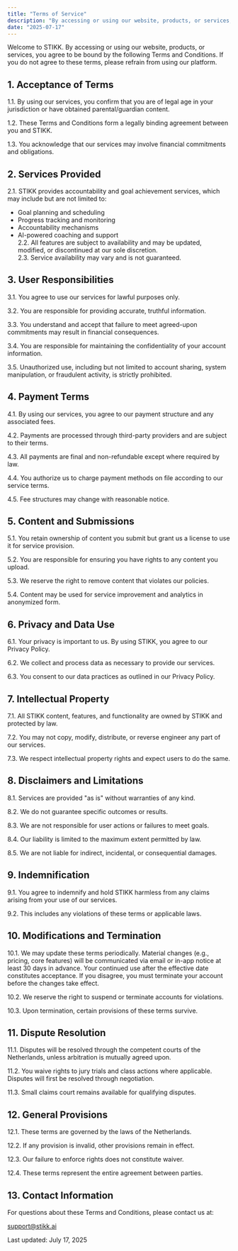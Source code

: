```yaml
---
title: "Terms of Service"
description: "By accessing or using our website, products, or services, you agree to be bound by these Terms and Conditions."
date: "2025-07-17"
---
```


Welcome to STIKK. By accessing or using our website, products, or services, you agree to be bound by the following Terms and Conditions. If you do not agree to these terms, please refrain from using our platform.

## **1\. Acceptance of Terms**

1.1. By using our services, you confirm that you are of legal age in your jurisdiction or have obtained parental/guardian content.

1.2. These Terms and Conditions form a legally binding agreement between you and STIKK.

1.3. You acknowledge that our services may involve financial commitments and obligations.

## **2\. Services Provided**

2.1. STIKK provides accountability and goal achievement services, which may include but are not limited to:

- Goal planning and scheduling
- Progress tracking and monitoring
- Accountability mechanisms
- AI-powered coaching and support  
  2.2. All features are subject to availability and may be updated, modified, or discontinued at our sole discretion.  
  2.3. Service availability may vary and is not guaranteed.

## **3\. User Responsibilities**

3.1. You agree to use our services for lawful purposes only.

3.2. You are responsible for providing accurate, truthful information.

3.3. You understand and accept that failure to meet agreed-upon commitments may result in financial consequences.

3.4. You are responsible for maintaining the confidentiality of your account information.

3.5. Unauthorized use, including but not limited to account sharing, system manipulation, or fraudulent activity, is strictly prohibited.

## **4\. Payment Terms**

4.1. By using our services, you agree to our payment structure and any associated fees.

4.2. Payments are processed through third-party providers and are subject to their terms.

4.3. All payments are final and non-refundable except where required by law.

4.4. You authorize us to charge payment methods on file according to our service terms.

4.5. Fee structures may change with reasonable notice.

## **5\. Content and Submissions**

5.1. You retain ownership of content you submit but grant us a license to use it for service provision.

5.2. You are responsible for ensuring you have rights to any content you upload.

5.3. We reserve the right to remove content that violates our policies.

5.4. Content may be used for service improvement and analytics in anonymized form.

## **6\. Privacy and Data Use**

6.1. Your privacy is important to us. By using STIKK, you agree to our Privacy Policy.

6.2. We collect and process data as necessary to provide our services.

6.3. You consent to our data practices as outlined in our Privacy Policy.

## **7\. Intellectual Property**

7.1. All STIKK content, features, and functionality are owned by STIKK and protected by law.

7.2. You may not copy, modify, distribute, or reverse engineer any part of our services.

7.3. We respect intellectual property rights and expect users to do the same.

## **8\. Disclaimers and Limitations**

8.1. Services are provided "as is" without warranties of any kind.

8.2. We do not guarantee specific outcomes or results.

8.3. We are not responsible for user actions or failures to meet goals.

8.4. Our liability is limited to the maximum extent permitted by law.

8.5. We are not liable for indirect, incidental, or consequential damages.

## **9\. Indemnification**

9.1. You agree to indemnify and hold STIKK harmless from any claims arising from your use of our services.

9.2. This includes any violations of these terms or applicable laws.

## **10\. Modifications and Termination**

10.1. We may update these terms periodically. Material changes (e.g., pricing, core features) will be communicated via email or in-app notice at least 30 days in advance. Your continued use after the effective date constitutes acceptance. If you disagree, you must terminate your account before the changes take effect.

10.2. We reserve the right to suspend or terminate accounts for violations.

10.3. Upon termination, certain provisions of these terms survive.

## **11\. Dispute Resolution**

11.1. Disputes will be resolved through the competent courts of the Netherlands, unless arbitration is mutually agreed upon.

11.2. You waive rights to jury trials and class actions where applicable. Disputes will first be resolved through negotiation.

11.3. Small claims court remains available for qualifying disputes.

## **12\. General Provisions**

12.1. These terms are governed by the laws of the Netherlands.

12.2. If any provision is invalid, other provisions remain in effect.

12.3. Our failure to enforce rights does not constitute waiver.

12.4. These terms represent the entire agreement between parties.

## **13\. Contact Information**

For questions about these Terms and Conditions, please contact us at:

support@stikk.ai

Last updated: July 17, 2025
